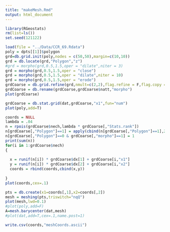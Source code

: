 ```yaml
---
title: "makeMesh.Rmd"
output: html_document
---
```


```r
library(RGeostats)
rm(list=ls())
set.seed(121122)
```


```r
load(file = "../Data/CCR_69.Rdata")
poly = dpts[[1]]$polygon
grd=db.grid.init(poly,nodes = c(50,50),margin=c(10,10))
grd = db.locate(grd,"Polygon","z")
#grd = morpho(grd,0.5,1.5,oper = "dilate",niter = 3)
grd = morpho(grd,0.5,1.5,oper = "close")
grd = morpho(grd,0.5,1.5,oper = "dilate",niter = 10)
grd = morpho(grd,0.5,1.5,oper = "erode")
grdCoarse = db.grid.refine(grd,nmult=c(2,2),flag.refine = F,flag.copy = T)
grdCoarse = db.rename(grdCoarse,grdCoarse$natt,"morpho")
plot(grdCoarse)

grdCoarse = db.stat.grid(dat,grdCoarse,"x1",fun="num")
plot(poly,add=T)
```


```r
coords = NULL
lambda = .04
n = rpois(grdCoarse$nech,lambda * grdCoarse[,"Stats.rank"])
n[grdCoarse[,"Polygon"]==1] = apply(cbind(n[grdCoarse[,"Polygon"]==1],2),1,max)
n[grdCoarse[,"Polygon"]==0 & grdCoarse[,"morpho"]==1] = 1
print(sum(n))
for(i in 1:grdCoarse$nech)
{
  
  x = runif(n[i]) * grdCoarse$dx[1] + grdCoarse[i,"x1"]
  y = runif(n[i]) * grdCoarse$dx[2] + grdCoarse[i,"x2"]
  coords = rbind(coords,cbind(x,y))
  
}
plot(coords,cex=.1)
```

```r
pts = db.create(x1=coords[,1],x2=coords[,2])
mesh = meshing(pts,triswitch="nqQ")
plot(mesh,lwd=0.1)
#plot(poly,add=F)
A=mesh.barycenter(dat,mesh)
#plot(dat,add=T,cex=.1,name.post=1)
```

```r
write.csv(coords,"meshCoords.ascii")
```

